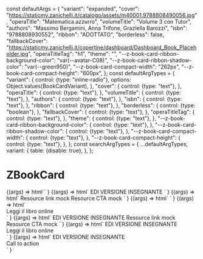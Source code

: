 const defaultArgs = {
  "variant": "expanded",
  "cover": "https://staticmy.zanichelli.it/catalogo/assets/m40001.9788808490056.jpg",
  "operaTitle": "Matematica.azzurro",
  "volumeTitle": "Volume 3 con Tutor",
  "authors": "Massimo Bergamini, Anna Trifone, Graziella Barozzi",
  "isbn": "9788808930552",
  "ribbon": "ADOTTATO",
  "borderless": false,
  "fallbackCover": "https://staticmy.zanichelli.it/copertine/dashboard/Dashboard_Book_Placeholder.jpg",
  "operaTitleTag": "h1",
  "theme": "",
  "--z-book-card-ribbon-background-color": "var(--avatar-C08)",
  "--z-book-card-ribbon-shadow-color": "var(--green950)",
  "--z-book-card-compact-width": "262px",
  "--z-book-card-compact-height": "600px",
};
const defaultArgTypes = {
  "variant": {
    control: {type: "inline-radio"},
    options: Object.values(BookCardVariant),
  },
  "cover": {
    control: {type: "text"},
  },
  "operaTitle": {
    control: {type: "text"},
  },
  "volumeTitle": {
    control: {type: "text"},
  },
  "authors": {
    control: {type: "text"},
  },
  "isbn": {
    control: {type: "text"},
  },
  "ribbon": {
    control: {type: "text"},
  },
  "borderless": {
    control: {type: "boolean"},
  },
  "fallbackCover": {
    control: {type: "text"},
  },
  "operaTitleTag": {
    control: {type: "text"},
  },
  "theme": {
    control: {type: "text"},
  },
  "--z-book-card-ribbon-background-color": {
    control: {type: "text"},
  },
  "--z-book-card-ribbon-shadow-color": {
    control: {type: "text"},
  },
  "--z-book-card-compact-width": {
    control: {type: "text"},
  },
  "--z-book-card-compact-height": {
    control: {type: "text"},
  },
};
const searchArgTypes = {
  ...defaultArgTypes,
  variant: {
    table: {disable: true},
  },
};

<Meta
  title="ZBookCard"
  component="z-book-card"
  argTypes={defaultArgTypes}
  args={defaultArgs}
/>

# ZBookCard

<Canvas>
  <Story name="All props">
    {(args) =>
      html`<z-book-card
        variant=${args.variant}
        cover=${args.cover}
        opera-title=${args.operaTitle}
        volume-title=${args.volumeTitle}
        authors=${args.authors}
        isbn=${args.isbn}
        ribbon=${args.ribbon}
        borderless=${args.borderless}
        fallback-cover=${args.fallbackCover}
        opera-title-tag=${args.operaTitleTag}
        class=${args.theme}
        style="--z-book-card-ribbon-background-color: ${args[
          "--z-book-card-ribbon-background-color"
        ]}; --z-book-card-ribbon-shadow-color: ${args[
          "--z-book-card-ribbon-shadow-color"
        ]}; --z-book-card-compact-width: ${args["--z-book-card-compact-width"]}; --z-book-card-compact-height: ${args[
          "--z-book-card-compact-height"
        ]};"
      ></z-book-card>`
    }
  </Story>
  <Story name="Slotted tags">
    {(args) =>
      html`<z-book-card
        variant=${args.variant}
        cover=${args.cover}
        opera-title=${args.operaTitle}
        volume-title=${args.volumeTitle}
        authors=${args.authors}
        isbn=${args.isbn}
        ribbon=${args.ribbon}
        borderless=${args.borderless}
        fallback-cover=${args.fallbackCover}
        opera-title-tag=${args.operaTitleTag}
        class=${args.theme}
        style="--z-book-card-ribbon-background-color: ${args[
          "--z-book-card-ribbon-background-color"
        ]}; --z-book-card-ribbon-shadow-color: ${args[
          "--z-book-card-ribbon-shadow-color"
        ]}; --z-book-card-compact-width: ${args["--z-book-card-compact-width"]}; --z-book-card-compact-height: ${args[
          "--z-book-card-compact-height"
        ]};"
      >
        <z-tag
          slot="tags"
          style="--z-tag-bg: var(--avatar-C18)"
          >EDI</z-tag
        >
        <z-tag slot="tags">VERSIONE INSEGNANTE</z-tag>
      </z-book-card>`
    }
  </Story>
  <Story name="Slotted resources">
    {(args) =>
      html`<z-book-card
        variant=${args.variant}
        cover=${args.cover}
        opera-title=${args.operaTitle}
        volume-title=${args.volumeTitle}
        authors=${args.authors}
        isbn=${args.isbn}
        ribbon=${args.ribbon}
        borderless=${args.borderless}
        fallback-cover=${args.fallbackCover}
        opera-title-tag=${args.operaTitleTag}
        class=${args.theme}
        style="--z-book-card-ribbon-background-color: ${args[
          "--z-book-card-ribbon-background-color"
        ]}; --z-book-card-ribbon-shadow-color: ${args[
          "--z-book-card-ribbon-shadow-color"
        ]}; --z-book-card-compact-width: ${args["--z-book-card-compact-width"]}; --z-book-card-compact-height: ${args[
          "--z-book-card-compact-height"
        ]};"
      >
        <z-link
          slot="resources"
          icon="arrow-quad-north-east"
          style="width:100%; margin-bottom: 16px;"
          >Resource link mock</z-link
        >
        <z-button
          slot="resources"
          variant="secondary"
          size="x-small"
          style="width:100%; margin-bottom: 16px;"
          >Resource CTA mock</z-button
        >
      </z-book-card>`
    }
  </Story>
  <Story name="Slotted header CTA">
    {(args) =>
      html`<z-book-card
        variant=${args.variant}
        cover=${args.cover}
        opera-title=${args.operaTitle}
        volume-title=${args.volumeTitle}
        authors=${args.authors}
        isbn=${args.isbn}
        ribbon=${args.ribbon}
        borderless=${args.borderless}
        fallback-cover=${args.fallbackCover}
        opera-title-tag=${args.operaTitleTag}
        class=${args.theme}
        style="--z-book-card-ribbon-background-color: ${args[
          "--z-book-card-ribbon-background-color"
        ]}; --z-book-card-ribbon-shadow-color: ${args[
          "--z-book-card-ribbon-shadow-color"
        ]}; --z-book-card-compact-width: ${args["--z-book-card-compact-width"]}; --z-book-card-compact-height: ${args[
          "--z-book-card-compact-height"
        ]};"
      >
        <z-icon
          name="star-empty"
          slot="header-cta"
        ></z-icon>
      </z-book-card>`
    }
  </Story>
  <Story name="Slotted footer CTA">
    {(args) =>
      html`<z-book-card
        variant=${args.variant}
        cover=${args.cover}
        opera-title=${args.operaTitle}
        volume-title=${args.volumeTitle}
        authors=${args.authors}
        isbn=${args.isbn}
        ribbon=${args.ribbon}
        borderless=${args.borderless}
        fallback-cover=${args.fallbackCover}
        opera-title-tag=${args.operaTitleTag}
        class=${args.theme}
        style="--z-book-card-ribbon-background-color: ${args[
          "--z-book-card-ribbon-background-color"
        ]}; --z-book-card-ribbon-shadow-color: ${args["--z-book-card-ribbon-shadow-color"]};"
      >
        <z-icon
          name="star-empty"
          slot="header-cta"
        ></z-icon>
        <div slot="footer-cta">
          <z-button
            href="http://dizionari.zanichelli.it"
            target="_blank"
            variant="secondary"
            size="x-small"
          >
            Leggi il libro online
          </z-button>
        </div>
      </z-book-card>`
    }
  </Story>
  <Story
    name="Expanded variant"
    parameters={{
      controls: {
        exclude: ["borderless", "theme", "--z-book-card-compact-width", "--z-book-card-compact-height"],
      },
    }}
  >
    {(args) =>
      html`<z-book-card
        variant="expanded"
        cover=${args.cover}
        opera-title=${args.operaTitle}
        volume-title=${args.volumeTitle}
        authors=${args.authors}
        isbn=${args.isbn}
        ribbon=${args.ribbon}
        fallback-cover=${args.fallbackCover}
        opera-title-tag=${args.operaTitleTag}
        style="--z-book-card-ribbon-background-color: ${args[
          "--z-book-card-ribbon-background-color"
        ]}; --z-book-card-ribbon-shadow-color: ${args["--z-book-card-ribbon-shadow-color"]};"
      >
        <z-tag
          slot="tags"
          style="--z-tag-bg: var(--avatar-C18)"
          >EDI</z-tag
        >
        <z-tag slot="tags">VERSIONE INSEGNANTE</z-tag>
        <z-link
          slot="resources"
          icon="arrow-quad-north-east"
          style="width:100%; margin-bottom: 16px;"
          >Resource link mock</z-link
        >
        <z-button
          slot="resources"
          variant="secondary"
          size="x-small"
          style="width:100%; margin-bottom: 16px;"
          >Resource CTA mock</z-button
        >
        <z-icon
          name="star-empty"
          slot="header-cta"
          tabindex="0"
        ></z-icon>
      </z-book-card>`
    }
  </Story>
  <Story
    name="Search variant"
    argTypes={searchArgTypes}
    parameters={{
      controls: {
        exclude: ["borderless", "theme", "--z-book-card-compact-width", "--z-book-card-compact-height"],
      },
    }}
  >
    {(args) =>
      html`<z-book-card
        variant="search"
        cover=${args.cover}
        opera-title=${args.operaTitle}
        volume-title=${args.volumeTitle}
        authors=${args.authors}
        isbn=${args.isbn}
        ribbon=${args.ribbon}
        fallback-cover=${args.fallbackCover}
        opera-title-tag=${args.operaTitleTag}
      >
        <z-icon
          name="star-empty"
          slot="header-cta"
        ></z-icon>
        <z-tag
          slot="tags"
          style="--z-tag-bg: var(--avatar-C18)"
          >EDI</z-tag
        >
        <z-tag slot="tags">VERSIONE INSEGNANTE</z-tag>
        <div slot="footer-cta">
          <z-button
            href="http://dizionari.zanichelli.it"
            target="_blank"
            variant="secondary"
            size="x-small"
          >
            Leggi il libro online
          </z-button>
        </div>
      </z-book-card>`
    }
  </Story>
  <Story
    name="Compact variant"
    argTypes={searchArgTypes}
    parameters={{
      controls: {
        exclude: ["ribbon", "--z-book-card-ribbon-background-color", "--z-book-card-ribbon-shadow-color"],
      },
    }}
  >
    {(args) =>
      html`<z-book-card
        variant="compact"
        cover=${args.cover}
        opera-title=${args.operaTitle}
        volume-title=${args.volumeTitle}
        authors=${args.authors}
        isbn=${args.isbn}
        borderless=${args.borderless}
        fallback-cover=${args.fallbackCover}
        opera-title-tag=${args.operaTitleTag}
        class=${args.theme}
        style="--z-book-card-compact-width: ${args[
          "--z-book-card-compact-width"
        ]}; --z-book-card-compact-height: ${args["--z-book-card-compact-height"]};"
      >
        <z-icon
          name="star-empty"
          slot="header-cta"
        ></z-icon>
        <z-tag
          slot="tags"
          style="--z-tag-bg: var(--avatar-C18)"
          >EDI</z-tag
        >
        <z-tag slot="tags">VERSIONE INSEGNANTE</z-tag>
        <div
          slot="footer-cta"
          style="display:flex; gap:8px;"
        >
          <z-button
            href="http://dizionari.zanichelli.it"
            target="_blank"
            variant="secondary"
            size="x-small"
          >
            Call to action
          </z-button>
          <z-button
            icon="arrow-quad-north-east"
            variant="secondary"
            size="x-small"
          ></z-button>
        </div>
      </z-book-card>`
    }
  </Story>
</Canvas>

<ArgsTable of="z-book-card" />
